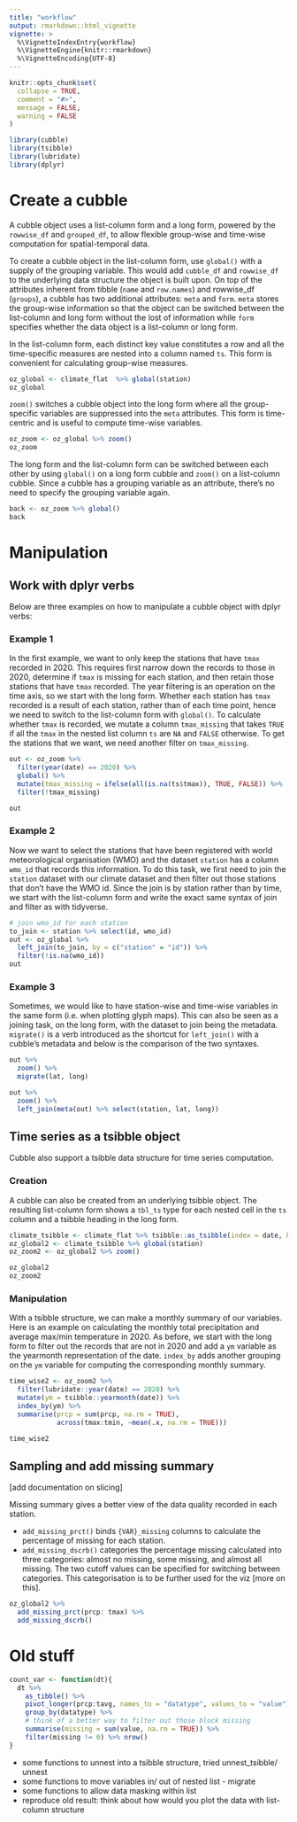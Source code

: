 ```yaml
---
title: "workflow"
output: rmarkdown::html_vignette
vignette: >
  %\VignetteIndexEntry{workflow}
  %\VignetteEngine{knitr::rmarkdown}
  %\VignetteEncoding{UTF-8}
---
```


```r
knitr::opts_chunk$set(
  collapse = TRUE,
  comment = "#>",
  message = FALSE, 
  warning = FALSE
)
```

```r
library(cubble)
library(tsibble)
library(lubridate)
library(dplyr)
```

# Create a cubble

A cubble object uses a list-column form and a long form, powered by the `rowwise_df` and `grouped_df`, to allow flexible group-wise and time-wise computation for spatial-temporal data.

To create a cubble object in the list-column form, use `global()` with a supply of the grouping variable. This would add `cubble_df` and `rowwise_df` to the underlying data structure the object is built upon. On top of the attributes inherent from tibble (`name` and `row.names`) and rowwise_df (`groups`), a cubble has two additional attributes: `meta` and `form`. `meta` stores the group-wise information so that the object can be switched between the list-column and long form without the lost of information while `form` specifies whether the data object is a list-column or long form.

In the list-column form, each distinct key value constitutes a row and all the time-specific measures are nested into a column named `ts`. This form is convenient for calculating group-wise measures.

```r
oz_global <- climate_flat  %>% global(station)
oz_global
```

`zoom()` switches a cubble object into the long form where all the group-specific variables are suppressed into the `meta` attributes. This form is time-centric and is useful to compute time-wise variables.

```r
oz_zoom <- oz_global %>% zoom()
oz_zoom
```

The long form and the list-column form can be switched between each other by using `global()` on a long form cubble and `zoom()` on a list-column cubble. Since a cubble has a grouping variable as an attribute, there's no need to specify the grouping variable again.

```r
back <- oz_zoom %>% global()
back
```

# Manipulation

## Work with dplyr verbs

Below are three examples on how to manipulate a cubble object with dplyr verbs:

### Example 1 

In the first example, we want to only keep the stations that have `tmax` recorded in 2020. This requires first narrow down the records to those in 2020, determine if `tmax` is missing for each station, and then retain those stations that have `tmax` recorded. The year filtering is an operation on the time axis, so we start with the long form. Whether each station has `tmax` recorded is a result of each station, rather than of each time point, hence we need to switch to the list-column form with `global()`. To calculate whether `tmax` is recorded, we mutate a column `tmax_missing` that takes `TRUE` if all the `tmax` in the nested list column `ts` are `NA` and `FALSE` otherwise. To get the stations that we want, we need another filter on `tmax_missing`.


```r
out <- oz_zoom %>%
  filter(year(date) == 2020) %>% 
  global() %>% 
  mutate(tmax_missing = ifelse(all(is.na(ts$tmax)), TRUE, FALSE)) %>% 
  filter(!tmax_missing)

out
```

### Example 2

Now we want to select the stations that have been registered with world meteorological organisation (WMO) and the dataset `station` has a column `wmo_id` that records this information. To do this task, we first need to join the `station` dataset with our climate dataset and then filter out those stations that don't have the WMO id. Since the join is by station rather than by time, we start with the list-column form and write the exact same syntax of join and filter as with tidyverse. 

```r
# join wmo_id for each station
to_join <- station %>% select(id, wmo_id)
out <- oz_global %>% 
  left_join(to_join, by = c("station" = "id")) %>% 
  filter(!is.na(wmo_id))
out
```

### Example 3

Sometimes, we would like to have station-wise and time-wise variables in the same form (i.e. when plotting glyph maps). This can also be seen as a joining task, on the long form, with the dataset to join being the metadata. `migrate()` is a verb introduced as the shortcut for `left_join()` with a cubble's metadata and below is the comparison of the two syntaxes.

```r
out %>% 
  zoom() %>% 
  migrate(lat, long)

out %>% 
  zoom() %>% 
  left_join(meta(out) %>% select(station, lat, long))
```

## Time series as a tsibble object

Cubble also support a tsibble data structure for time series computation. 

### Creation

A cubble can also be created from an underlying tsibble object. The resulting list-column form shows a `tbl_ts` type for each nested cell in the `ts` column and a tsibble heading in the long form.

```r
climate_tsibble <- climate_flat %>% tsibble::as_tsibble(index = date, key = station)
oz_global2 <- climate_tsibble %>% global(station)
oz_zoom2 <- oz_global2 %>% zoom()

oz_global2
oz_zoom2
```

### Manipulation

With a tsibble structure, we can make a monthly summary of our variables. Here is an example on calculating the monthly total precipitation and average max/min temperature in 2020. As before, we start with the long form to filter out the records that are not in 2020 and add a `ym` variable as the yearmonth representation of the date. `index_by` adds another grouping on the `ym` variable for computing the corresponding monthly summary.

```r
time_wise2 <- oz_zoom2 %>% 
  filter(lubridate::year(date) == 2020) %>% 
  mutate(ym = tsibble::yearmonth(date)) %>% 
  index_by(ym) %>% 
  summarise(prcp = sum(prcp, na.rm = TRUE),
            across(tmax:tmin, ~mean(.x, na.rm = TRUE)))

time_wise2
```

## Sampling and add missing summary

[add documentation on slicing]

Missing summary gives a better view of the data quality recorded in each station. 

  - `add_missing_prct()` binds `{VAR}_missing` columns to calculate the percentage of missing for  each station.
  - `add_missing_dscrb()` categories the percentage missing calculated into three categories:  almost no missing, some missing, and almost all missing. The two cutoff values can be specified for switching between categories. This categorisation is to be further used for the viz [more on this].

```r
oz_global2 %>% 
  add_missing_prct(prcp: tmax) %>% 
  add_missing_dscrb()
```



# Old stuff

```r
count_var <- function(dt){
  dt %>% 
    as_tibble() %>% 
    pivot_longer(prcp:tavg, names_to = "datatype", values_to = "value") %>% 
    group_by(datatype) %>% 
    # think of a better way to filter out those block missing
    summarise(missing = sum(value, na.rm = TRUE)) %>% 
    filter(missing != 0) %>% nrow()
}

```

* some functions to unnest into a tsibble structure, tried unnest_tsibble/ unnest
* some functions to move variables in/ out of nested list - migrate
* some functions to allow data masking within list
* reproduce old result: think about how would you plot the data with list-column structure
